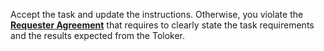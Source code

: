 <Cut title="What should I do if I rejected a task for a reason that isn't specified in the instructions?">

Accept the task and update the instructions. Otherwise, you violate the [**Requester Agreement**](https://toloka.ai/legal/customeragreement/) that requires to clearly state the task requirements and the results expected from the Toloker.

</Cut>